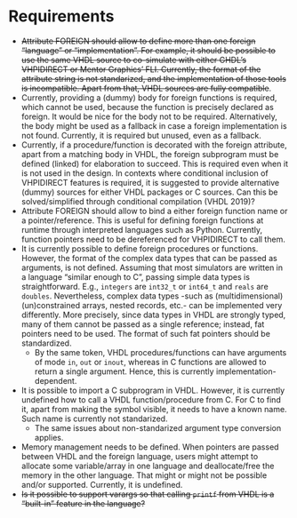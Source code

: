 # Requirements

-  ~~Attribute FOREIGN should allow to define more than one foreign "language" or "implementation". For example, it should be possible to use the same VHDL source to co-simulate with either GHDL's VHPIDIRECT or Mentor Graphics' FLI. Currently, the format of the attribute string is not standarized, and the implementation of those tools is incompatible. Apart from that, VHDL sources are fully compatible~~.
  - Currently, providing a (dummy) body for foreign functions is required, which cannot be used, because the function is precisely declared as foreign. It would be nice for the body not to be required. Alternatively, the body might be used as a fallback in case a foreign implementation is not found. Currently, it is required but unused, even as a fallback.
  - Currently, if a procedure/function is decorated with the foreign attribute, apart from a matching body in VHDL, the foreign subprogram must be defined (linked) for elaboration to succeed. This is required even when it is not used in the design. In contexts where conditional inclusion of VHPIDIRECT features is required, it is suggested to provide alternative (dummy) sources for either VHDL packages or C sources. Can this be solved/simplified through conditional compilation (VHDL 2019)?
  - Attribute FOREIGN should allow to bind a either foreign function name or a pointer/reference. This is useful for defining foreign functions at runtime through interpreted languages such as Python. Currently, function pointers need to be dereferenced for VHPIDIRECT to call them.
- It is currently possible to define foreign procedures or functions. However, the format of the complex data types that can be passed as arguments, is not defined. Assuming that most simulators are written in a language "similar enough to C", passing simple data types is straightforward. E.g., `integers` are `int32_t` or `int64_t` and `reals` are `doubles`. Nevertheless, complex data types -such as (multidimensional) (un)constrained arrays, nested records, etc.- can be implemented very differently. More precisely, since data types in VHDL are strongly typed, many of them cannot be passed as a single reference; instead, fat pointers need to be used. The format of such fat pointers should be standardized.
  - By the same token, VHDL procedures/functions can have arguments of mode `in`, `out` or `inout`, whereas in C functions are allowed to return a single argument. Hence, this is currently implementation-dependent.
- It is possible to import a C subprogram in VHDL. However, it is currently undefined how to call a VHDL function/procedure from C. For C to find it, apart from making the symbol visible, it needs to have a known name. Such name is currently not standarized.
  - The same issues about non-standarized argument type conversion applies.
- Memory management needs to be defined. When pointers are passed between VHDL and the foreign language, users might attempt to allocate some variable/array in one language and deallocate/free the memory in the other language. That might or might not be possible and/or supported. Currently, it is undefined.
- ~~Is it possible to support varargs so that calling `printf` from VHDL is a "built-in" feature in the language?~~